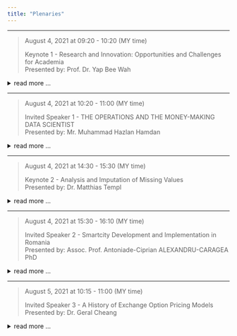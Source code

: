 ```yaml
---
title: "Plenaries"
---
```


<link rel="stylesheet" href="styles.css" type="text/css">

---  

> August 4, 2021 at 09:20 - 10:20 (MY time)
>  
> Keynote 1 - Research and Innovation: Opportunities and Challenges for Academia  
> Presented by: Prof. Dr. Yap Bee Wah  

<center>
<object data="./assets/pdf/speakers/Yap.pdf" type="application/pdf" width="100%" height="660px">
  <!-- <p>Alternative text - include a link <a href="./assets/pdf/CheangiCMS2021FinalVersion.pdf">to the PDF!</a></p> -->
</object>
</center>


<details>
<summary>read more ...</summary>  
<p>
Words of wisdoms...  

Synopsis ...  

[[VIEW BIO]](keynote1.html)  
</p>
</details>

***  

> August 4, 2021 at 10:20 - 11:00 (MY time)
>  
> Invited Speaker 1 - THE OPERATIONS AND THE MONEY-MAKING DATA SCIENTIST  
> Presented by: Mr. Muhammad Hazlan Hamdan  

<details>
<summary>read more ...</summary>  
<p>
Words of wisdoms...  

Synopsis ...  

[[VIEW BIO]](invited2.html)  
</p>
</details>  

***  

> August 4, 2021 at 14:30 - 15:30 (MY time)
>  
> Keynote 2 - Analysis and Imputation of Missing Values  
> Presented by: Dr. Matthias Templ  

<center>
<object data="./assets/pdf/speakers/Matthias.pdf" type="application/pdf" width="100%" height="660px">
  <!-- <p>Alternative text - include a link <a href="./assets/pdf/CheangiCMS2021FinalVersion.pdf">to the PDF!</a></p> -->
</object>
</center>  


<details>
<summary>read more ...</summary>  
<p>
<blockquote style="font-size:larger;">
  <span style="color:green;">“I did then what I knew how to do. Now that I know better, I do better.”</span><cite> ― Maya Angelou</cite></blockquote>
\
<span style="color:red;">**_Synopsis_**</span>\

Data from almost all sciences may contain missing values, and the reasons for their appearance are manifold. Missing values occur when measurements fail, from non-response in surveys, when analysis results are lost, or when measurements are implausible.\
\
Missing values can have a strong influence on resulting figures and analysis which could be biased and their variance may be underestimated if missing values and their structure - best analyzed with appropriate visualization tools - are ignored.\
\
Planning to analyze data that include missing values involves answering the following questions:\
\
<span style="color:yellow;">
  - Which kind of missing data are present in the data?  
  - What mechanism does this missing data follow?  
  - Which imputation strategy is appropriate for these data?  
  - What are the consequences of a sensitivity analysis?  
  - Is the aim to train and use a predictive model with high predictional power?  
</span>
\
Topics like the visualization of missing values and imputed values can answer some of these questions. This allows to observe the data structure and the mechanism of the missing values and gives many insights into the data set.\ 
\
In addition, outliers should be considered and robust methods for imputation used that bound the influence of outliers. In addition, we extensively discuss the imputation of data sets with mixed scaled variables. a data set may contain a mix of continuous, semi-continuous, binary, nominal, ordinal, count, or compositional variables.\ 
\
This talk gives a broad overview of methods for missing values and imputation of missing values, but also shows some new developments in the mentioned topics.\

[[VIEW BIO]](keynote2.html)  
</p>
</details>  

***  

> August 4, 2021 at 15:30 - 16:10 (MY time)
>  
> Invited Speaker 2 - Smartcity Development and Implementation in Romania  
> Presented by: Assoc. Prof. Antoniade-Ciprian ALEXANDRU-CARAGEA PhD  

<details>
<summary>read more ...</summary>  
<p>
Words of wisdoms...  

Synopsis ...  

[[VIEW BIO]](invited1.html)  
</p>
</details>  

***  

> August 5, 2021 at 10:15 - 11:00 (MY time)
>  
> Invited Speaker 3 - A History of Exchange Option Pricing Models  
> Presented by: Dr. Geral Cheang  

<center>
<object data="./assets/pdf/speakers/Cheang.pdf" type="application/pdf" width="100%" height="660px">
  <!-- <p>Alternative text - include a link <a href="./assets/pdf/CheangiCMS2021FinalVersion.pdf">to the PDF!</a></p> -->
</object>
</center>  


<!-- <div> align="center" style="background-color:black; widdt:100%; height=660px"> -->
<!-- <embed src= "CheangiCMS2021FinalVersion.pdf" type="application/pdf" style="width:90%; height:100%> -->
<!-- <div> -->

<details>
<summary>read more ...</summary>  
<p>
<blockquote style="font-size:larger;">
  <span style="color:green;">“Happiness is not in the mere possession of money; it lies in the joy of achievement, in the thrill of creative effort.”</span><cite> ― Franklin D. Roosevelt</cite></blockquote>
\
<span style="color:red;">**_Synopsis_**</span>\

I will first start off with describing what options on underlying assets are. Then I will outline the history of modern option pricing theory (on a single asset/stock) including the Black-Scholes-Merton (1973) stock pricing/option pricing model. The talk will then move on to exchange options which allow the holder to exchange one unit of one asset with one unit of another different type of asset upon exercise. The first exchange option pricing model was formulated by Margrabe (1978) based on the Geometric Brownian Motion stock pricing model of Black-Scholes-Merton. However, the Black-Scholes-Merton model is known to be inadequate in addressing jumps and stochastic volatility observed in stock prices, hence extensions to the model are need to price options based on single assets as well as on multiple assets such as exchange options. I will then talk about my work in extending the basic Margrabe exchange option model to models that allow for jumps in the asset prices (Cheang and Chiarella, 2011; Cheang and Lian, 2015) and also for both jumps and stochastic volatility (Cheang and Garces, 2020; Garces and Cheang, 2021).\

[[VIEW BIO]](invited3.html)  
</p>
</details>  

